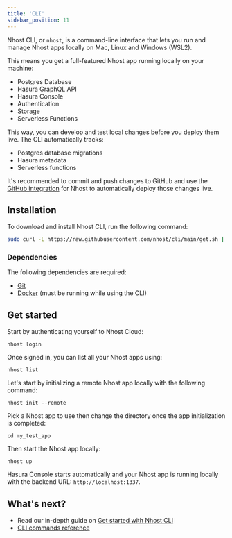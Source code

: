 ```yaml
---
title: 'CLI'
sidebar_position: 11
---
```



Nhost CLI, or `nhost`, is a command-line interface that lets you run and manage Nhost apps locally on Mac, Linux and Windows (WSL2).

This means you get a full-featured Nhost app running locally on your machine:

- Postgres Database
- Hasura GraphQL API
- Hasura Console
- Authentication
- Storage
- Serverless Functions

This way, you can develop and test local changes before you deploy them live. The CLI automatically tracks:

- Postgres database migrations
- Hasura metadata
- Serverless functions

It's recommended to commit and push changes to GitHub and use the [GitHub integration](/platform/github-integration) for Nhost to automatically deploy those changes live.

## Installation

To download and install Nhost CLI, run the following command:

```bash
sudo curl -L https://raw.githubusercontent.com/nhost/cli/main/get.sh | bash
```

### Dependencies

The following dependencies are required:

- [Git](https://git-scm.com/downloads)
- [Docker](https://www.docker.com/get-started) (must be running while using the CLI)

## Get started

Start by authenticating yourself to Nhost Cloud:

```
nhost login
```

Once signed in, you can list all your Nhost apps using:

```
nhost list
```

Let's start by initializing a remote Nhost app locally with the following command:

```
nhost init --remote
```

Pick a Nhost app to use then change the directory once the app initialization is completed:

```
cd my_test_app
```

Then start the Nhost app locally:

```
nhost up
```

Hasura Console starts automatically and your Nhost app is running locally with the backend URL: `http://localhost:1337`.

## What's next?

- Read our in-depth guide on [Get started with Nhost CLI](/platform/overview/get-started-with-nhost-cli)
- [CLI commands reference](/reference/cli)
